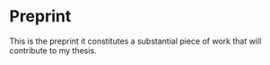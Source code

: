 # Preprint

This is the preprint it constitutes a substantial piece of work that will contribute to my thesis.